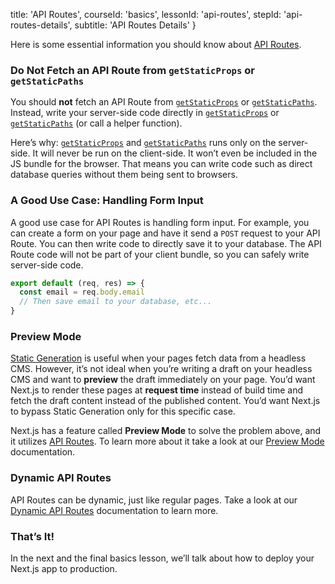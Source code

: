 
  title: 'API Routes',
  courseId: 'basics',
  lessonId: 'api-routes',
  stepId: 'api-routes-details',
  subtitle: 'API Routes Details'
}

Here is some essential information you should know about [API Routes](/docs/api-routes/introduction).

### Do Not Fetch an API Route from `getStaticProps` or `getStaticPaths`

You should **not** fetch an API Route from [`getStaticProps`](/docs/basic-features/data-fetching#getstaticprops-static-generation) or [`getStaticPaths`](/docs/basic-features/data-fetching#getstaticpaths-static-generation). Instead, write your server-side code directly in [`getStaticProps`](/docs/basic-features/data-fetching#getstaticprops-static-generation) or [`getStaticPaths`](/docs/basic-features/data-fetching#getstaticpaths-static-generation) (or call a helper function).

Here’s why: [`getStaticProps`](/docs/basic-features/data-fetching#getstaticprops-static-generation) and [`getStaticPaths`](/docs/basic-features/data-fetching#getstaticpaths-static-generation) runs only on the server-side. It will never be run on the client-side. It won’t even be included in the JS bundle for the browser. That means you can write code such as direct database queries without them being sent to browsers.

### A Good Use Case: Handling Form Input

A good use case for API Routes is handling form input. For example, you can create a form on your page and have it send a `POST` request to your API Route. You can then write code to directly save it to your database. The API Route code will not be part of your client bundle, so you can safely write server-side code.

```js
export default (req, res) => {
  const email = req.body.email
  // Then save email to your database, etc...
}
```

### Preview Mode

[Static Generation](/docs/basic-features/pages#static-generation-recommended) is useful when your pages fetch data from a headless CMS. However, it’s not ideal when you’re writing a draft on your headless CMS and want to **preview** the draft immediately on your page. You’d want Next.js to render these pages at **request time** instead of build time and fetch the draft content instead of the published content. You’d want Next.js to bypass Static Generation only for this specific case.

Next.js has a feature called **Preview Mode** to solve the problem above, and it utilizes [API Routes](/docs/api-routes/introduction). To learn more about it take a look at our [Preview Mode](/docs/advanced-features/preview-mode) documentation.

### Dynamic API Routes

API Routes can be dynamic, just like regular pages. Take a look at our [Dynamic API Routes](/docs/api-routes/dynamic-api-routes) documentation to learn more.

### That’s It!

In the next and the final basics lesson, we’ll talk about how to deploy your Next.js app to production.


